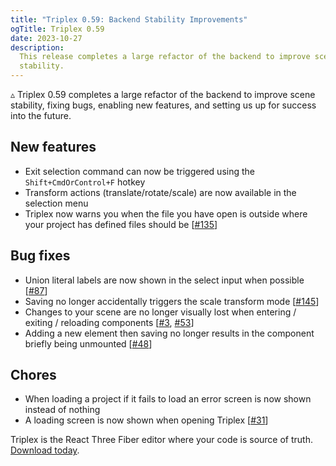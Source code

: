 ```yaml
---
title: "Triplex 0.59: Backend Stability Improvements"
ogTitle: Triplex 0.59
date: 2023-10-27
description:
  This release completes a large refactor of the backend to improve scene
  stability.
---
```


▵ Triplex 0.59 completes a large refactor of the backend to improve scene
stability, fixing bugs, enabling new features, and setting us up for success
into the future.

## New features

- Exit selection command can now be triggered using the `Shift+CmdOrControl+F`
  hotkey
- Transform actions (translate/rotate/scale) are now available in the selection
  menu
- Triplex now warns you when the file you have open is outside where your
  project has defined files should be
  [[#135](https://github.com/try-triplex/triplex/issues/135)]

## Bug fixes

- Union literal labels are now shown in the select input when possible
  [[#87](https://github.com/try-triplex/triplex/issues/87)]
- Saving no longer accidentally triggers the scale transform mode
  [[#145](https://github.com/try-triplex/triplex/issues/145)]
- Changes to your scene are no longer visually lost when entering / exiting /
  reloading components [[#3](https://github.com/try-triplex/triplex/issues/3),
  [#53](https://github.com/try-triplex/triplex/issues/53)]
- Adding a new element then saving no longer results in the component briefly
  being unmounted [[#48](https://github.com/try-triplex/triplex/issues/48)]

## Chores

- When loading a project if it fails to load an error screen is now shown
  instead of nothing
- A loading screen is now shown when opening Triplex
  [[#31](https://github.com/try-triplex/triplex/issues/31)]

Triplex is the React Three Fiber editor where your code is source of truth.
[Download today](/download).

